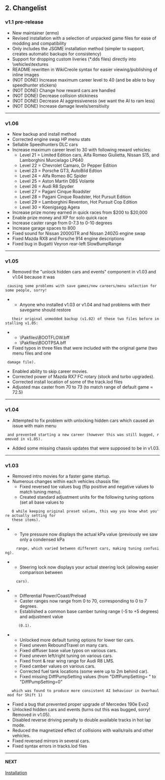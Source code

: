 == 2. Changelist ==

=== v1.1 pre-release ===

* New maintainer (ermo)
* Revised installation with a selection of unpacked game files for ease of modding and compatibility
* Only includes the JSGME installation method (simpler to support, creates automatic backups for consistency)
* Support for dropping custom liveries (*.dds files) directly into \vehicles\textures
* README rewritten in WikiCreole syntax for easier viewing/publishing of inline images
* (NOT DONE) Increase maximum career level to 40 (and be able to buy speedhunter stickers)
* (NOT DONE) Change how reward cars are handled
* (NOT DONE) Decrease collision stickiness
* (NOT DONE) Decrease AI aggressiveness (we want the AI to ram less)
* (NOT DONE) Increase damage levels/sensitivity
----

=== v1.06 ===

* New backup and install method
* Corrected engine swap HP menu stats
* Sellable Speedhunters DLC cars
* Increase maximum career level to 30 with following reward vehicles:
**  Level 21 = Limited Edition cars, Alfa Romeo Giulietta, Nissan S15, and Lamborghini Murcielago LP640
**  Level 22 = Chevrolet Camaro, Dr Pepper Edition
**  Level 23 = Porsche GT3, AutoBild Edtion
**  Level 24 = Alfa Romeo 8C Spider
**  Level 25 = Aston Martin DBS Volante
**  Level 26 = Audi R8 Spyder
**  Level 27 = Pagani Cinque Roadster
**  Level 28 = Pagani Cinque Roadster, Hot Pursuit Edition
**  Level 29 = Lamborghini Reventon, Hot Pursuit Cop Edition
**  Level 30 = Koenigsegg Agera
* Increase prize money earned in quick races from $200 to $20,000
* Enable prize money and XP for solo quick race
* Increase caster range from 0-7.3 to 0-10 degrees
* Increase garage spaces to 800
* Fixed sound for Nissan 2000GTR and Nissan 240ZG engine swap
* Fixed Mazda RX8 and Porsche 914 engine descriptions
* Fixed bug in Bugatti Veyron rear-left SlowBumpRange
----

=== v1.05 ===

* Removed the "unlock hidden cars and events" component in v1.03 and v1.04 because it was 
  causing some problems with save games/new careers/menu selection for some people, sorry!
**  Anyone who installed v1.03 or v1.04 and had problems with their savegame should restore
    their original unmodded backup (v1.02) of these two files before installing v1.05:
***   \Pakfiles\BOOTFLOW.bff
***   \Pakfiles\BOOTPSA.bff
* Fixed typos in three files that were included with the original game (two menu files and one
  damage file).
* Enabled ability to skip career movies.
* Corrected power of Mazda RX7 FC rotary (stock and turbo upgrades).
* Corrected install location of some of the track.lod files
* Adjusted max caster from 70 to 73 (to match range of default game = 72.5)
----

=== v1.04 ===

* Attempted to fix problem with unlocking hidden cars which caused an issue with main menu
  and prevented starting a new career (however this was still bugged, removed in v1.05).
* Added some missing chassis updates that were supposed to be in v1.03.
----

=== v1.03 ===

* Removed intro movies for a faster game startup.
* Numerous changes within each vehicles chassis file:
**  Fixed reversed toe values bug (flip positive and negative values to match tuning menu).
**  Created standard adjustment units for the following tuning options (set all base values to
    0 while keeping original preset values, this way you know what you're actually setting for
    these items).
***   Tyre pressure now displays the actual kPa value (previously we saw only a condensed kPa
      range, which varied between different cars, making tuning confusing).
***   Steering lock now displays your actual steering lock (allowing easier comparison between
      cars).
***   Differential Power/Coast/Preload
***   Caster ranges now range from 0 to 70, corresponding to 0 to 7 degrees.
***   Established a common base camber tuning range (-5 to +5 degrees) and adjustment value
       (0.1).
**  Unlocked more default tuning options for lower tier cars.
**  Fixed uneven ReboundTravel on many cars.
**  Fixed diffuser base value typos on various cars.
**  Fixed uneven left/right tuning on various cars.
**  Fixed front & rear wing range for Audi R8 LMS.
**  Fixed camber values on various cars.
**  Corrected fuel tank locations (some were up to 2m behind car).
**  Fixed missing DiffPumpSetting values (from "DiffPumpSetting= " to "DiffPumpSetting=0"
    which was found to produce more consistent AI behaviour in Overhaul mod for Shift 1)
* Fixed a bug that prevented proper upgrade of Mercedes 190e Evo2
* Unlocked hidden cars and events (turns out this was bugged, sorry! Removed in v1.05).
* Disabled reverse driving penalty to double available tracks in hot lap mode.
* Reduced the magnetized effect of collisions with walls/rails and other vehicles.
* Fixed reversed mirrors in several cars.
* Fixed syntax errors in tracks.lod files
----

==== NEXT ====
[[Installation]]